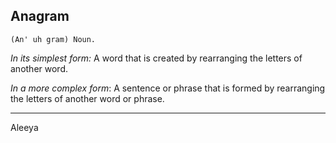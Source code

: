 == '''Anagram''' ==
 (An' uh gram) Noun.
''In its simplest form:''
A word that is created by rearranging the letters of another word. 

''In a more complex form'':
A sentence or phrase that is formed by rearranging the letters of another word or phrase.




----
Aleeya